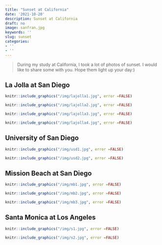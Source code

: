 ```yaml
---
title: "Sunset at California"
date: '2021-10-20'
description: Sunset at California
draft: no
image: sanfran.jpg
keywords: ''
slug: sunset
categories:
- ''
- ''
---
```

> During my study at California, I took a lot of photos of sunset. I would like to share some with you. Hope them light up your day:)

## La Jolla at San Diego
```r
knitr::include_graphics("/img/lajolla1.jpg", error =FALSE)
```

```r
knitr::include_graphics("/img/lajolla2.jpg", error =FALSE)
```

```r
knitr::include_graphics("/img/lajolla3.jpg", error =FALSE)
```

```r
knitr::include_graphics("/img/lajolla4.jpg", error =FALSE)
```

## University of San Diego
```r
knitr::include_graphics("/img/usd1.jpg", error =FALSE)
```

```r
knitr::include_graphics("/img/usd2.jpg", error =FALSE)
```

## Mission Beach at San Diego
```r
knitr::include_graphics("/img/mb1.jpg", error =FALSE)
```

```r
knitr::include_graphics("/img/mb2.jpg", error =FALSE)
```

```r
knitr::include_graphics("/img/mb3.jpg", error =FALSE)
```

## Santa Monica at Los Angeles
```r
knitr::include_graphics("/img/s1.jpg", error =FALSE)
```

```r
knitr::include_graphics("/img/s2.jpg", error =FALSE)
```